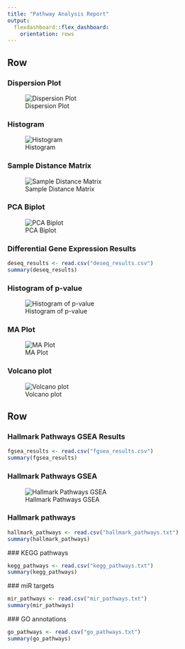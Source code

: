 ```yaml
---
title: "Pathway Analysis Report"
output: 
  flexdashboard::flex_dashboard:
    orientation: rows
---
```


Row {.tabset .tabset-fade}
-------------------------------------
   
### Dispersion Plot

![Dispersion Plot](dispersion_plot.png)

### Histogram

![Histogram](histogram.png)

### Sample Distance Matrix

![Sample Distance Matrix](sample_distance_matrix.png)

### PCA Biplot

![PCA Biplot](pca_biplot.png)

### Differential Gene Expression Results

```r
deseq_results <- read.csv("deseq_results.csv")
summary(deseq_results)
```

### Histogram of p-value

![Histogram of p-value](histogram_of_p_values.png)

### MA Plot

![MA Plot](ma_plot.png)

### Volcano plot

![Volcano plot](volcano_plot.png)

Row {.tabset .tabset-fade}
-------------------------------------

### Hallmark Pathways GSEA Results

```r
fgsea_results <- read.csv("fgsea_results.csv")
summary(fgsea_results)
```

### Hallmark Pathways GSEA

![Hallmark Pathways GSEA](hallmark_pathways_gsea.png)

### Hallmark pathways
```r
hallmark_pathways <- read.csv("hallmark_pathways.txt")
summary(hallmark_pathways)
```

### KEGG pathways
```r
kegg_pathways <- read.csv("kegg_pathways.txt")
summary(kegg_pathways)
```

### miR targets
```r
mir_pathways <- read.csv("mir_pathways.txt")
summary(mir_pathways)
```

### GO annotations
```r
go_pathways <- read.csv("go_pathways.txt")
summary(go_pathways)
```